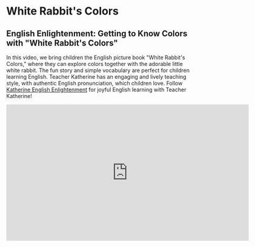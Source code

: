 # White Rabbit's Colors

## English Enlightenment: Getting to Know Colors with "White Rabbit's Colors"

In this video, we bring children the English picture book "White Rabbit's Colors," where they can explore colors together with the adorable little white rabbit.
The fun story and simple vocabulary are perfect for children learning English.
Teacher Katherine has an engaging and lively teaching style, with authentic English pronunciation, which children love.
Follow [Katherine English Enlightenment](https://space.bilibili.com/20797715) for joyful English learning with Teacher Katherine!

<iframe
  src="https://player.bilibili.com/player.html?bvid=BV15v4y1s7Cs&cid=1&page=1"
  scrolling="no"
  border="0"
  frameborder="no"
  framespacing="0"
  allowfullscreen="true"
  width="640"
  height="360"
></iframe>
